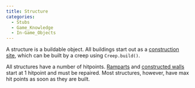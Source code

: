 ```yaml
---
title: Structure
categories:
  - Stubs
  - Game_Knowledge
  - In-Game_Objects
---
```


A structure is a buildable object. All buildings start out as a [construction site](/ConstructionSite), which can be built by a creep using `Creep.build()`.

All structures have a number of hitpoints. [Ramparts](/Defensive_Structures#StructureRampart) and [constructed walls](/Defensive_Structures#StructureWall) start at 1 hitpoint and must be repaired. Most structures, however, have max hit points as soon as they are built.